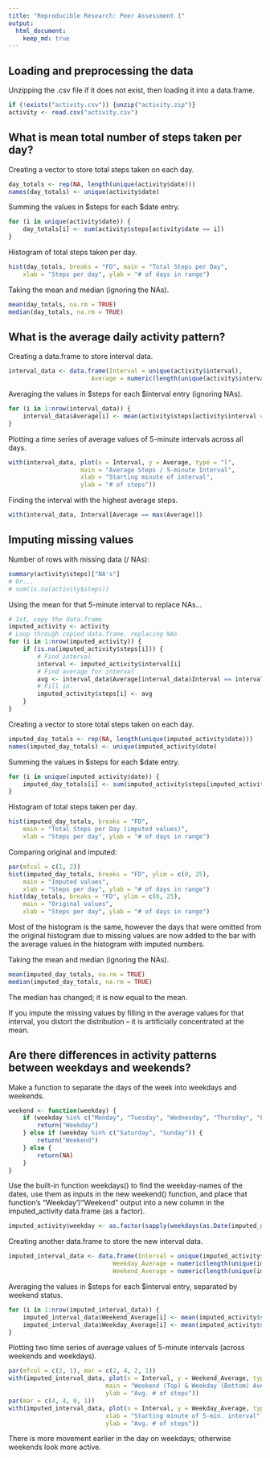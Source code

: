 ```yaml
---
title: "Reproducible Research: Peer Assessment 1"
output: 
  html_document:
    keep_md: true
---
```



## Loading and preprocessing the data

Unzipping the .csv file if it does not exist, then loading it into a data.frame.

```r
if (!exists("activity.csv")) {unzip("activity.zip")}
activity <- read.csv("activity.csv")
```

## What is mean total number of steps taken per day?

Creating a vector to store total steps taken on each day.

```r
day_totals <- rep(NA, length(unique(activity$date)))
names(day_totals) <- unique(activity$date)
```
Summing the values in $steps for each $date entry.

```r
for (i in unique(activity$date)) {
	day_totals[i] <- sum(activity$steps[activity$date == i])
}
```

Histogram of total steps taken per day.

```r
hist(day_totals, breaks = "FD", main = "Total Steps per Day", 
	xlab = "Steps per day", ylab = "# of days in range")
```

Taking the mean and median (ignoring the NAs).  

```r
mean(day_totals, na.rm = TRUE)
median(day_totals, na.rm = TRUE)
```

## What is the average daily activity pattern?

Creating a data.frame to store interval data.

```r
interval_data <- data.frame(Interval = unique(activity$interval), 
					   Average = numeric(length(unique(activity$interval))))
```

Averaging the values in $steps for each $interval entry (ignoring NAs). 

```r
for (i in 1:nrow(interval_data)) {
	interval_data$Average[i] <- mean(activity$steps[activity$interval == interval_data$Interval[i]], na.rm = TRUE)
}
```

Plotting a time series of average values of 5-minute intervals across all days.

```r
with(interval_data, plot(x = Interval, y = Average, type = "l", 
					main = "Average Steps / 5-minute Interval", 
					xlab = "Starting minute of interval", 
					ylab = "# of steps"))
```

Finding the interval with the highest average steps.

```r
with(interval_data, Interval[Average == max(Average)])
```

## Imputing missing values

Number of rows with missing data (/ NAs):

```r
summary(activity$steps)["NA's"]
# Or...
# sum(is.na(activity$steps))
```

Using the mean for that 5-minute interval to replace NAs...

```r
# 1st, copy the data.frame
imputed_activity <- activity
# Loop through copied data.frame, replacing NAs
for (i in 1:nrow(imputed_activity)) {
	if (is.na(imputed_activity$steps[i])) {
		# Find interval
		interval <- imputed_activity$interval[i]
		# Find average for interval
		avg <- interval_data$Average[interval_data$Interval == interval]
		# Fill in.
		imputed_activity$steps[i] <- avg
	}
}
```

Creating a vector to store total steps taken on each day.

```r
imputed_day_totals <- rep(NA, length(unique(imputed_activity$date)))
names(imputed_day_totals) <- unique(imputed_activity$date)
```

Summing the values in $steps for each $date entry.

```r
for (i in unique(imputed_activity$date)) {
	imputed_day_totals[i] <- sum(imputed_activity$steps[imputed_activity$date == i])
}
```

Histogram of total steps taken per day.

```r
hist(imputed_day_totals, breaks = "FD", 
	main = "Total Steps per Day (imputed values)", 
	xlab = "Steps per day", ylab = "# of days in range")
```

Comparing original and imputed:

```r
par(mfcol = c(1, 2))
hist(imputed_day_totals, breaks = "FD", ylim = c(0, 25),
	main = "Imputed values", 
	xlab = "Steps per day", ylab = "# of days in range")
hist(day_totals, breaks = "FD", ylim = c(0, 25),
	main = "Original values", 
	xlab = "Steps per day", ylab = "# of days in range")
```

Most of the histogram is the same, however the days that were omitted from the original histogram due to missing values are now added to the bar with the average values in the histogram with imputed numbers.  

Taking the mean and median (ignoring the NAs).  
```r
mean(imputed_day_totals, na.rm = TRUE)
median(imputed_day_totals, na.rm = TRUE)
```

The median has changed; it is now equal to the mean.

If you impute the missing values by filling in the average values for that interval, you distort the distribution -- it is artificially concentrated at the mean.  

## Are there differences in activity patterns between weekdays and weekends?

Make a function to separate the days of the week into weekdays and weekends.

```r
weekend <- function(weekday) {
	if (weekday %in% c("Monday", "Tuesday", "Wednesday", "Thursday", "Friday")) {
		return("Weekday")
	} else if (weekday %in% c("Saturday", "Sunday")) {
		return("Weekend")
	} else {
		return(NA)
	}
}
```

Use the built-in function weekdays() to find the weekday-names of the dates, use them as inputs in the new weekend() function, and place that function's "Weekday"/"Weekend" output into a new column in the imputed_activity data.frame (as a factor).  

```r
imputed_activity$weekday <- as.factor(sapply(weekdays(as.Date(imputed_activity$date)), weekend))
```

Creating another data.frame to store the new interval data.

```r
imputed_interval_data <- data.frame(Interval = unique(imputed_activity$interval), 
							 Weekday_Average = numeric(length(unique(imputed_activity$interval))),
							 Weekend_Average = numeric(length(unique(imputed_activity$interval))))
```

Averaging the values in $steps for each $interval entry, separated by weekend status. 

```r
for (i in 1:nrow(imputed_interval_data)) {
	imputed_interval_data$Weekend_Average[i] <- mean(imputed_activity$steps[imputed_activity$interval == interval_data$Interval[i] & imputed_activity$weekday == "Weekend"])
	imputed_interval_data$Weekday_Average[i] <- mean(imputed_activity$steps[imputed_activity$interval == interval_data$Interval[i] & imputed_activity$weekday == "Weekday"])
}
```

Plotting two time series of average values of 5-minute intervals (across weekends and weekdays).

```r
par(mfcol = c(2, 1), mar = c(2, 4, 2, 1))
with(imputed_interval_data, plot(x = Interval, y = Weekend_Average, type = "l", 
						   main = "Weekend (Top) & Weekday (Bottom) Averages", 
						   ylab = "Avg. # of steps"))
par(mar = c(4, 4, 0, 1))
with(imputed_interval_data, plot(x = Interval, y = Weekday_Average, type = "l", main = "", 
						   xlab = "Starting minute of 5-min. interval", 
						   ylab = "Avg. # of steps"))
```

There is more movement earlier in the day on weekdays; otherwise weekends look more active.
